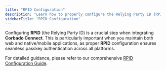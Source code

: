 ```yaml
---
title: "RPID Configuration"
description: "Learn how to properly configure the Relying Party ID (RPID) for your applications, with special focus on scenarios involving both web and native/mobile applications."
sidebarTitle: "RPID Configuration"
---
```



<CognitoDemo />

Configuring **RPID** (the Relying Party ID) is a crucial step when integrating **Corbado Connect**. This is particularly important when you maintain both web and native/mobile applications, as proper **RPID** configuration ensures seamless passkey authentication across all platforms.

For detailed guidance, please refer to our comprehensive [RPID Configuration Guide](/corbado-connect/helpful-guides/rpid-configuration/overview).